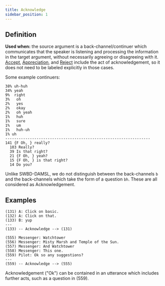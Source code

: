 ```yaml
---
title: Acknowledge
sidebar_position: 1
---
```


## Definition

**Used when:** the source argument is a back-channel/continuer which communicates that the speaker is listening and processing the information in the target argument, without necessarily agreeing or disagreeing with it.
[Accept](../Accept/), [Appreciation](../Appreciation/), and [Reject](../Reject/) include the act of acknowledgement, so it does not need to be labeled explicitly in those cases.

Some example continuers:

```
38% uh-huh
34% yeah
9%  right
3%   oh
2%   yes
2%   okay
2%   oh yeah
1%   huh
1%   sure
1%   um
1%   huh-uh
1% uh
-----------------------------------------------------------------
141 {F Oh, } really?
  103 Really?
  39 Is that right?
  21 {F Oh, } yeah?
  15 {F Oh, } is that right?
  14 Do you?
```
Unlike SWBD-DAMSL, we do not distinguish between the back-channels `b` and the back-channels which take the form of a question `bh`.
These are all considered as Acknowledgement.

## Examples

```
(131) A: Click on basic.
(132) A: Click on that.
(133) B: yup
---
(133) -- Acknowledge --> (131)
```

```
(555) Messenger: Watchtower
(556) Messenger: Misty Marsh and Temple of the Sun.
(557) Messenger: And Watchtower
(558) Messenger: This one.
(559) Pilot: Ok so any suggestions?
---
(559) -- Acknowledge --> (555)
```
Acknowledgement ("Ok") can be contained in an utterance which includes further acts, such as a question in (559).
